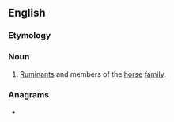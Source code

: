 ==English==

===Etymology===
{{compound|en|hoof|stock}}

===Noun===
{{en-noun|-}}

# [[ruminant|Ruminants]] and members of the [[horse]] [[family]].

===Anagrams===
* {{anagrams|en|a=cfhkooost|footshock}}